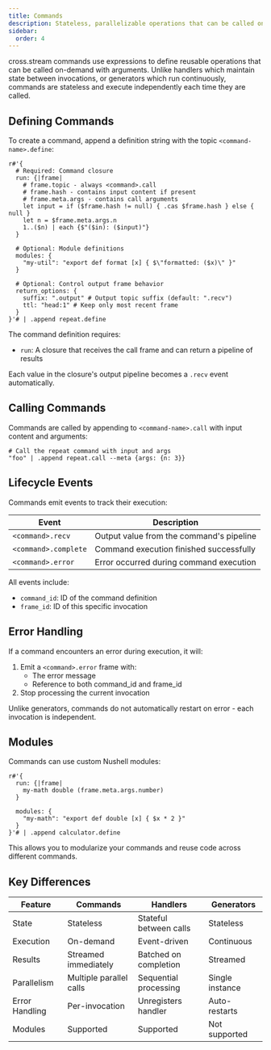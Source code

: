 ```yaml
---
title: Commands
description: Stateless, parallelizable operations that can be called on-demand with streaming results
sidebar:
  order: 4
---
```



cross.stream commands use <Link to="nu" /> expressions to define reusable
operations that can be called on-demand with arguments. Unlike handlers which
maintain state between invocations, or generators which run continuously,
commands are stateless and execute independently each time they are called.

## Defining Commands

To create a command, append a definition string with the topic
`<command-name>.define`:

```nushell
r#'{
  # Required: Command closure
  run: {|frame|
    # frame.topic - always <command>.call
    # frame.hash - contains input content if present
    # frame.meta.args - contains call arguments
    let input = if ($frame.hash != null) { .cas $frame.hash } else { null }
    let n = $frame.meta.args.n
    1..($n) | each {$"($in): ($input)"}
  }

  # Optional: Module definitions
  modules: {
    "my-util": "export def format [x] { $\"formatted: ($x)\" }"
  }

  # Optional: Control output frame behavior
  return_options: {
    suffix: ".output" # Output topic suffix (default: ".recv")
    ttl: "head:1" # Keep only most recent frame
  }
}'# | .append repeat.define
```

The command definition requires:

- `run`: A closure that receives the call frame and can return a pipeline of
  results

Each value in the closure's output pipeline becomes a `.recv` event
automatically.

## Calling Commands

Commands are called by appending to `<command-name>.call` with input content and
arguments:

```nushell
# Call the repeat command with input and args
"foo" | .append repeat.call --meta {args: {n: 3}}
```

## Lifecycle Events

Commands emit events to track their execution:

| Event                | Description                              |
| -------------------- | ---------------------------------------- |
| `<command>.recv`     | Output value from the command's pipeline |
| `<command>.complete` | Command execution finished successfully  |
| `<command>.error`    | Error occurred during command execution  |

All events include:

- `command_id`: ID of the command definition
- `frame_id`: ID of this specific invocation

## Error Handling

If a command encounters an error during execution, it will:

1. Emit a `<command>.error` frame with:
   - The error message
   - Reference to both command_id and frame_id
2. Stop processing the current invocation

Unlike generators, commands do not automatically restart on error - each
invocation is independent.

## Modules

Commands can use custom Nushell modules:

```nushell
r#'{
  run: {|frame|
    my-math double (frame.meta.args.number)
  }

  modules: {
    "my-math": "export def double [x] { $x * 2 }"
  }
}'# | .append calculator.define
```

This allows you to modularize your commands and reuse code across different commands.

## Key Differences

| Feature        | Commands                | Handlers               | Generators      |
| -------------- | ----------------------- | ---------------------- | --------------- |
| State          | Stateless               | Stateful between calls | Stateless       |
| Execution      | On-demand               | Event-driven           | Continuous      |
| Results        | Streamed immediately    | Batched on completion  | Streamed        |
| Parallelism    | Multiple parallel calls | Sequential processing  | Single instance |
| Error Handling | Per-invocation          | Unregisters handler    | Auto-restarts   |
| Modules        | Supported               | Supported              | Not supported   |
